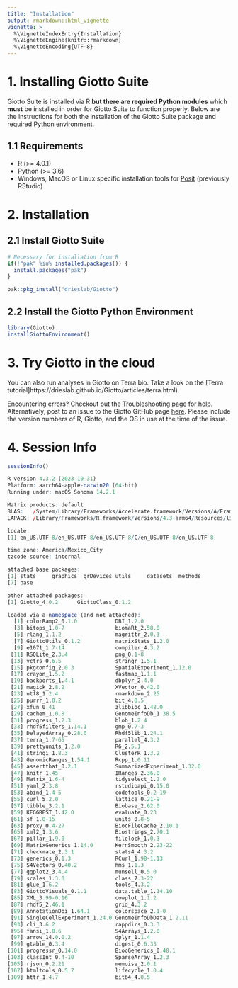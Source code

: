 ```yaml
---
title: "Installation"
output: rmarkdown::html_vignette
vignette: >
  %\VignetteIndexEntry{Installation}
  %\VignetteEngine{knitr::rmarkdown}
  %\VignetteEncoding{UTF-8}
---
```



# 1. Installing Giotto Suite

Giotto Suite is installed via R **but there are required Python modules** which **must** be installed in order for Giotto Suite to function properly. Below are the instructions for both the installation of the Giotto Suite package and required Python environment.

## 1.1 Requirements

- R (\>= 4.0.1)
- Python (\>= 3.6)
- Windows, MacOS or Linux specific installation tools for [Posit](https://support.posit.co/hc/en-us/articles/200486498-Package-Development-Prerequisites) (previously RStudio)

# 2. Installation

## 2.1 Install Giotto Suite


```r
# Necessary for installation from R
if(!"pak" %in% installed.packages()) {
  install.packages("pak")
}

pak::pkg_install("drieslab/Giotto")
```


## 2.2 Install the Giotto Python Environment


```r
library(Giotto)
installGiottoEnvironment()
```


# 3. Try Giotto in the cloud

You can also run analyses in Giotto on Terra.bio. Take a look on the [Terra tutorial]https://drieslab.github.io/Giotto/articles/terra.html).

Encountering errors? Checkout out the [Troubleshooting page](https://drieslab.github.io/Giotto/articles/errorsfaqsandtips.html) for help. Alternatively, post to an issue to the Giotto GitHub page [here](https://github.com/drieslab/Giotto). Please include the version numbers of R, Giotto, and the OS in use at the time of the issue.

# 4. Session Info


```r
sessionInfo()
```


```r
R version 4.3.2 (2023-10-31)
Platform: aarch64-apple-darwin20 (64-bit)
Running under: macOS Sonoma 14.2.1

Matrix products: default
BLAS:   /System/Library/Frameworks/Accelerate.framework/Versions/A/Frameworks/vecLib.framework/Versions/A/libBLAS.dylib 
LAPACK: /Library/Frameworks/R.framework/Versions/4.3-arm64/Resources/lib/libRlapack.dylib;  LAPACK version 3.11.0

locale:
[1] en_US.UTF-8/en_US.UTF-8/en_US.UTF-8/C/en_US.UTF-8/en_US.UTF-8

time zone: America/Mexico_City
tzcode source: internal

attached base packages:
[1] stats     graphics  grDevices utils     datasets  methods  
[7] base     

other attached packages:
[1] Giotto_4.0.2      GiottoClass_0.1.2

loaded via a namespace (and not attached):
  [1] colorRamp2_0.1.0            DBI_1.2.0                  
  [3] bitops_1.0-7                biomaRt_2.58.0             
  [5] rlang_1.1.2                 magrittr_2.0.3             
  [7] GiottoUtils_0.1.2           matrixStats_1.2.0          
  [9] e1071_1.7-14                compiler_4.3.2             
 [11] RSQLite_2.3.4               png_0.1-8                  
 [13] vctrs_0.6.5                 stringr_1.5.1              
 [15] pkgconfig_2.0.3             SpatialExperiment_1.12.0   
 [17] crayon_1.5.2                fastmap_1.1.1              
 [19] backports_1.4.1             dbplyr_2.4.0               
 [21] magick_2.8.2                XVector_0.42.0             
 [23] utf8_1.2.4                  rmarkdown_2.25             
 [25] purrr_1.0.2                 bit_4.0.5                  
 [27] xfun_0.41                   zlibbioc_1.48.0            
 [29] cachem_1.0.8                GenomeInfoDb_1.38.5        
 [31] progress_1.2.3              blob_1.2.4                 
 [33] rhdf5filters_1.14.1         gmp_0.7-3                  
 [35] DelayedArray_0.28.0         Rhdf5lib_1.24.1            
 [37] terra_1.7-65                parallel_4.3.2             
 [39] prettyunits_1.2.0           R6_2.5.1                   
 [41] stringi_1.8.3               ClusterR_1.3.2             
 [43] GenomicRanges_1.54.1        Rcpp_1.0.11                
 [45] assertthat_0.2.1            SummarizedExperiment_1.32.0
 [47] knitr_1.45                  IRanges_2.36.0             
 [49] Matrix_1.6-4                tidyselect_1.2.0           
 [51] yaml_2.3.8                  rstudioapi_0.15.0          
 [53] abind_1.4-5                 codetools_0.2-19           
 [55] curl_5.2.0                  lattice_0.21-9             
 [57] tibble_3.2.1                Biobase_2.62.0             
 [59] KEGGREST_1.42.0             evaluate_0.23              
 [61] sf_1.0-15                   units_0.8-5                
 [63] proxy_0.4-27                BiocFileCache_2.10.1       
 [65] xml2_1.3.6                  Biostrings_2.70.1          
 [67] pillar_1.9.0                filelock_1.0.3             
 [69] MatrixGenerics_1.14.0       KernSmooth_2.23-22         
 [71] checkmate_2.3.1             stats4_4.3.2               
 [73] generics_0.1.3              RCurl_1.98-1.13            
 [75] S4Vectors_0.40.2            hms_1.1.3                  
 [77] ggplot2_3.4.4               munsell_0.5.0              
 [79] scales_1.3.0                class_7.3-22               
 [81] glue_1.6.2                  tools_4.3.2                
 [83] GiottoVisuals_0.1.1         data.table_1.14.10         
 [85] XML_3.99-0.16               cowplot_1.1.2              
 [87] rhdf5_2.46.1                grid_4.3.2                 
 [89] AnnotationDbi_1.64.1        colorspace_2.1-0           
 [91] SingleCellExperiment_1.24.0 GenomeInfoDbData_1.2.11    
 [93] cli_3.6.2                   rappdirs_0.3.3             
 [95] fansi_1.0.6                 S4Arrays_1.2.0             
 [97] arrow_14.0.0.2              dplyr_1.1.4                
 [99] gtable_0.3.4                digest_0.6.33              
[101] progressr_0.14.0            BiocGenerics_0.48.1        
[103] classInt_0.4-10             SparseArray_1.2.3          
[105] rjson_0.2.21                memoise_2.0.1              
[107] htmltools_0.5.7             lifecycle_1.0.4            
[109] httr_1.4.7                  bit64_4.0.5    
```
